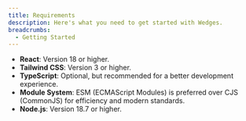 ```yaml
---
title: Requirements
description: Here's what you need to get started with Wedges.
breadcrumbs:
  - Getting Started
---
```


- **React**: Version 18 or higher.
- **Tailwind CSS**: Version 3 or higher.
- **TypeScript**: Optional, but recommended for a better development experience.
- **Module System**: ESM (ECMAScript Modules) is preferred over CJS (CommonJS) for efficiency and modern standards.
- **Node.js**: Version 18.7 or higher.
